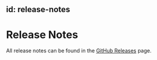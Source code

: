
id: release-notes
---

# Release Notes

All release notes can be found in the [GitHub Releases](https://github.com/supabase/realtime/releases) page.
